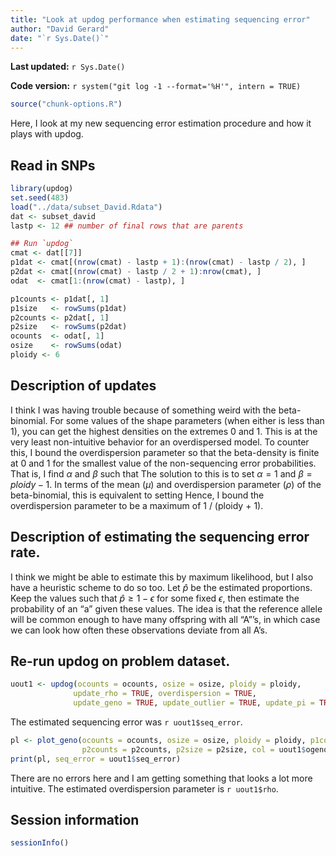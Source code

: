 ```yaml
---
title: "Look at updog performance when estimating sequencing error"
author: "David Gerard"
date: "`r Sys.Date()`"
---
```


**Last updated:** `r Sys.Date()`

**Code version:** `r system("git log -1 --format='%H'", intern = TRUE)`

```r
source("chunk-options.R")
```

Here, I look at my new sequencing error estimation procedure and how it plays with updog.

## Read in SNPs

```r
library(updog)
set.seed(483)
load("../data/subset_David.Rdata")
dat <- subset_david
lastp <- 12 ## number of final rows that are parents

## Run `updog`
cmat <- dat[[7]]
p1dat <- cmat[(nrow(cmat) - lastp + 1):(nrow(cmat) - lastp / 2), ]
p2dat <- cmat[(nrow(cmat) - lastp / 2 + 1):nrow(cmat), ]
odat  <- cmat[1:(nrow(cmat) - lastp), ]

p1counts <- p1dat[, 1]
p1size   <- rowSums(p1dat)
p2counts <- p2dat[, 1]
p2size   <- rowSums(p2dat)
ocounts  <- odat[, 1]
osize    <- rowSums(odat)
ploidy <- 6
```

## Description of updates
I think I was having trouble because of something weird with the beta-binomial. For some values of the shape parameters (when either is less than 1), you can get the highest densities on the extremes 0 and 1. This is at the very least non-intuitive behavior for an overdispersed model. To counter this, I bound the overdispersion parameter so that the beta-density is finite at 0 and 1 for the smallest value of the non-sequencing error probabilities. That is, I find $\alpha$ and $\beta$ such that
\begin{align}
\frac{1}{ploidy} &= \frac{\alpha}{\alpha + \beta},\\
\beta &\geq \alpha \geq 1.
\end{align}
The solution to this is to set $\alpha = 1$ and $\beta = ploidy - 1$. In terms of the mean ($\mu$) and overdispersion parameter ($\rho$) of the beta-binomial, this is equivalent to setting
\begin{align}
\mu &= \frac{1}{ploidy} \\
\rho &= \frac{1}{ploidy + 1}.
\end{align}
Hence, I bound the overdispersion parameter to be a maximum of 1 / (ploidy + 1).

## Description of estimating the sequencing error rate.
I think we might be able to estimate this by maximum likelihood, but I also have a heuristic scheme to do so too. Let $\hat{p}$ be the estimated proportions. Keep the values such that $\hat{p} \geq 1 - \epsilon$ for some fixed $\epsilon$, then estimate the probability of an "a" given these values. The idea is that the reference allele will be common enough to have many offspring with all "A"'s, in which case we can look how often these observations deviate from all A's.

## Re-run updog on problem dataset.

```r
uout1 <- updog(ocounts = ocounts, osize = osize, ploidy = ploidy,
              update_rho = TRUE, overdispersion = TRUE,
              update_geno = TRUE, update_outlier = TRUE, update_pi = TRUE)
```

The estimated sequencing error was `r uout1$seq_error`.

```r
pl <- plot_geno(ocounts = ocounts, osize = osize, ploidy = ploidy, p1counts = p1counts, p1size = p1size,
                p2counts = p2counts, p2size = p2size, col = uout1$ogeno, prob_ok = uout1$prob_ok)
print(pl, seq_error = uout1$seq_error)
```

There are no errors here and I am getting something that looks a lot more intuitive. The estimated overdispersion parameter is `r uout1$rho`.



## Session information

```r
sessionInfo()
```
